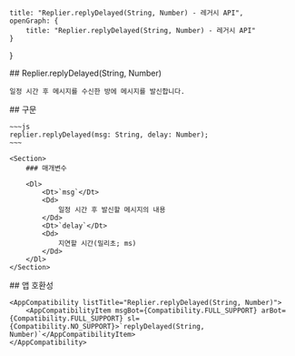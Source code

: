 
    title: "Replier.replyDelayed(String, Number) - 레거시 API",
    openGraph: {
        title: "Replier.replyDelayed(String, Number) - 레거시 API"
    }
}

<Section>
    ## Replier.replyDelayed(String, Number)

    일정 시간 후 메시지를 수신한 방에 메시지를 발신합니다.
</Section>
<Section>
    ## 구문

    ~~~js
    replier.replyDelayed(msg: String, delay: Number);
    ~~~

    <Section>
        ### 매개변수

        <Dl>
            <Dt>`msg`</Dt>
            <Dd>
                일정 시간 후 발신할 메시지의 내용
            </Dd>
            <Dt>`delay`</Dt>
            <Dd>
                지연할 시간(밀리초; ms)
            </Dd>
        </Dl>
    </Section>
</Section>
<Section>
    ## 앱 호환성

    <AppCompatibility listTitle="Replier.replyDelayed(String, Number)">
        <AppCompatibilityItem msgBot={Compatibility.FULL_SUPPORT} arBot={Compatibility.FULL_SUPPORT} sl={Compatibility.NO_SUPPORT}>`replyDelayed(String, Number)`</AppCompatibilityItem>
    </AppCompatibility>
</Section>